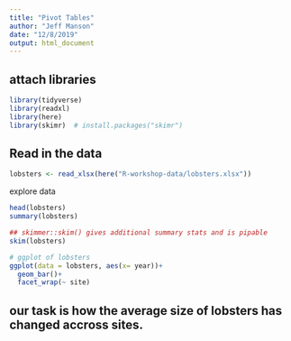 ```yaml
---
title: "Pivot Tables"
author: "Jeff Manson"
date: "12/8/2019"
output: html_document
---
```


## attach libraries
```r
library(tidyverse)
library(readxl)
library(here)
library(skimr)  # install.packages("skimr")

```

## Read in the data

```r
lobsters <- read_xlsx(here("R-workshop-data/lobsters.xlsx"))
```

explore data

```r
head(lobsters)
summary(lobsters)

## skimmer::skim() gives additional summary stats and is pipable
skim(lobsters)

# ggplot of lobsters
ggplot(data = lobsters, aes(x= year))+
  geom_bar()+
  facet_wrap(~ site)
```
## our task is how the average size of lobsters has changed accross sites.

